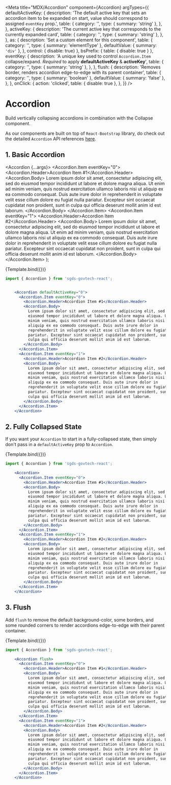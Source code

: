 

<Meta
  title="MDX/Accordion"
  component={Accordion}
  argTypes={{
    defaultActiveKey: {
      description: 'The default active key that sets an accordion item to be expanded on start, value should correspond to assigned `eventKey` prop.',
      table: {
        category: '<Accordion>',
        type: { summary: 'string' },
      },
    },
    activeKey: {
      description:
        'The current active key that corresponds to the currently expanded card',
      table: {
        category: '<Accordion>',
        type: { summary: 'string' },
      },
    },
    as: {
      description: 'Set a custom element for this component',
      table: {
        category: '<Accordion>',
        type: { summary: 'elementType' },
        defaultValue: { summary: `'div'` },
      },
      control: { disable: true}
    },
    bsPrefix: { table: { disable: true } },
    eventKey: {
      description:
        'A unique key used to control `Accordion.Item` collapse/expand. *Required* to apply **defaultActiveKey** & **activeKey**',
      table: {
        category: '<AccordionItem>',
        type: { summary: 'string' },
      },
    },
    flush: {
      description:
        'Removes border, renders accordion edge-to-edge with its parent container',
      table: {
        category: '<Accordion>',
        type: { summary: 'boolean' },
        defaultValue: { summary: 'false' },
      },
    },
    onClick: {
      action: 'clicked',
      table: { disable: true },
    },
  }}
/>

# Accordion

Build vertically collapsing accordions in combination with the Collapse component.

As our components are built on top of `React-Bootstrap` library, do check out the detailed `Accordion` API references <a href="https://react-bootstrap.github.io/components/accordion/" target="_blank">here</a>.

## 1. Basic Accordion

  <Accordion {...args}>
    <Accordion.Item eventKey="0">
      <Accordion.Header>Accordion Item #1</Accordion.Header>
      <Accordion.Body>
        Lorem ipsum dolor sit amet, consectetur adipiscing elit, sed do eiusmod
        tempor incididunt ut labore et dolore magna aliqua. Ut enim ad minim
        veniam, quis nostrud exercitation ullamco laboris nisi ut aliquip ex ea
        commodo consequat. Duis aute irure dolor in reprehenderit in voluptate
        velit esse cillum dolore eu fugiat nulla pariatur. Excepteur sint
        occaecat cupidatat non proident, sunt in culpa qui officia deserunt
        mollit anim id est laborum.
      </Accordion.Body>
    </Accordion.Item>
    <Accordion.Item eventKey="1">
      <Accordion.Header>Accordion Item #2</Accordion.Header>
      <Accordion.Body>
        Lorem ipsum dolor sit amet, consectetur adipiscing elit, sed do eiusmod
        tempor incididunt ut labore et dolore magna aliqua. Ut enim ad minim
        veniam, quis nostrud exercitation ullamco laboris nisi ut aliquip ex ea
        commodo consequat. Duis aute irure dolor in reprehenderit in voluptate
        velit esse cillum dolore eu fugiat nulla pariatur. Excepteur sint
        occaecat cupidatat non proident, sunt in culpa qui officia deserunt
        mollit anim id est laborum.
      </Accordion.Body>
    </Accordion.Item>
  </Accordion>
);

<Canvas>
  <Story
    name="Basic"
    args={{
      defaultActiveKey: '0',
    }}
  >
    {Template.bind({})}
  </Story>
</Canvas>

<ArgsTable story="Basic" />

```jsx
import { Accordion } from 'sgds-govtech-react';


    <Accordion defaultActiveKey="0">
      <Accordion.Item eventKey="0">
        <Accordion.Header>Accordion Item #1</Accordion.Header>
        <Accordion.Body>
          Lorem ipsum dolor sit amet, consectetur adipiscing elit, sed do
          eiusmod tempor incididunt ut labore et dolore magna aliqua. Ut enim ad
          minim veniam, quis nostrud exercitation ullamco laboris nisi ut
          aliquip ex ea commodo consequat. Duis aute irure dolor in
          reprehenderit in voluptate velit esse cillum dolore eu fugiat nulla
          pariatur. Excepteur sint occaecat cupidatat non proident, sunt in
          culpa qui officia deserunt mollit anim id est laborum.
        </Accordion.Body>
      </Accordion.Item>
      <Accordion.Item eventKey="1">
        <Accordion.Header>Accordion Item #2</Accordion.Header>
        <Accordion.Body>
          Lorem ipsum dolor sit amet, consectetur adipiscing elit, sed do
          eiusmod tempor incididunt ut labore et dolore magna aliqua. Ut enim ad
          minim veniam, quis nostrud exercitation ullamco laboris nisi ut
          aliquip ex ea commodo consequat. Duis aute irure dolor in
          reprehenderit in voluptate velit esse cillum dolore eu fugiat nulla
          pariatur. Excepteur sint occaecat cupidatat non proident, sunt in
          culpa qui officia deserunt mollit anim id est laborum.
        </Accordion.Body>
      </Accordion.Item>
    </Accordion>

```

## 2. Fully Collapsed State

If you want your `Accordion` to start in a fully-collapsed state, then simply don't pass in a `defaultActiveKey` prop to `Accordion`.

<Canvas>
  <Story name="Fully Collapsed State">{Template.bind({})}</Story>
</Canvas>

<ArgsTable story="Fully Collapsed State" />

```jsx
import { Accordion } from 'sgds-govtech-react';

    <Accordion>
      <Accordion.Item eventKey="0">
        <Accordion.Header>Accordion Item #1</Accordion.Header>
        <Accordion.Body>
          Lorem ipsum dolor sit amet, consectetur adipiscing elit, sed do
          eiusmod tempor incididunt ut labore et dolore magna aliqua. Ut enim ad
          minim veniam, quis nostrud exercitation ullamco laboris nisi ut
          aliquip ex ea commodo consequat. Duis aute irure dolor in
          reprehenderit in voluptate velit esse cillum dolore eu fugiat nulla
          pariatur. Excepteur sint occaecat cupidatat non proident, sunt in
          culpa qui officia deserunt mollit anim id est laborum.
        </Accordion.Body>
      </Accordion.Item>
      <Accordion.Item eventKey="1">
        <Accordion.Header>Accordion Item #2</Accordion.Header>
        <Accordion.Body>
          Lorem ipsum dolor sit amet, consectetur adipiscing elit, sed do
          eiusmod tempor incididunt ut labore et dolore magna aliqua. Ut enim ad
          minim veniam, quis nostrud exercitation ullamco laboris nisi ut
          aliquip ex ea commodo consequat. Duis aute irure dolor in
          reprehenderit in voluptate velit esse cillum dolore eu fugiat nulla
          pariatur. Excepteur sint occaecat cupidatat non proident, sunt in
          culpa qui officia deserunt mollit anim id est laborum.
        </Accordion.Body>
      </Accordion.Item>
    </Accordion>

```

## 3. Flush

Add `flush` to remove the default background-color, some borders, and some rounded corners to render accordions edge-to-edge with their parent container.

<Canvas>
  <Story name="Flush" args={{ flush: true }}>
    {Template.bind({})}
  </Story>
</Canvas>

<ArgsTable story="Flush" />

```jsx
import { Accordion } from 'sgds-govtech-react';

    <Accordion flush>
      <Accordion.Item eventKey="0">
        <Accordion.Header>Accordion Item #1</Accordion.Header>
        <Accordion.Body>
          Lorem ipsum dolor sit amet, consectetur adipiscing elit, sed do
          eiusmod tempor incididunt ut labore et dolore magna aliqua. Ut enim ad
          minim veniam, quis nostrud exercitation ullamco laboris nisi ut
          aliquip ex ea commodo consequat. Duis aute irure dolor in
          reprehenderit in voluptate velit esse cillum dolore eu fugiat nulla
          pariatur. Excepteur sint occaecat cupidatat non proident, sunt in
          culpa qui officia deserunt mollit anim id est laborum.
        </Accordion.Body>
      </Accordion.Item>
      <Accordion.Item eventKey="1">
        <Accordion.Header>Accordion Item #2</Accordion.Header>
        <Accordion.Body>
          Lorem ipsum dolor sit amet, consectetur adipiscing elit, sed do
          eiusmod tempor incididunt ut labore et dolore magna aliqua. Ut enim ad
          minim veniam, quis nostrud exercitation ullamco laboris nisi ut
          aliquip ex ea commodo consequat. Duis aute irure dolor in
          reprehenderit in voluptate velit esse cillum dolore eu fugiat nulla
          pariatur. Excepteur sint occaecat cupidatat non proident, sunt in
          culpa qui officia deserunt mollit anim id est laborum.
        </Accordion.Body>
      </Accordion.Item>
    </Accordion>
 
```
